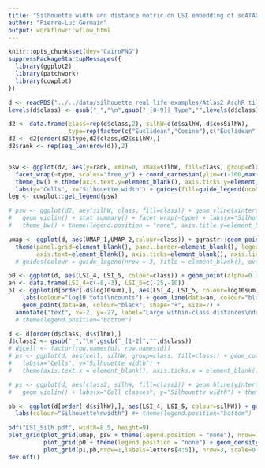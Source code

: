 ```yaml
---
title: "Silhouette width and distance metric on LSI embedding of scATAC"
author: "Pierre-Luc Germain"
output: workflowr::wflow_html
---
```


```r
knitr::opts_chunk$set(dev="CairoPNG")
suppressPackageStartupMessages({
  library(ggplot2)
  library(patchwork)
  library(cowplot)
})
```

```r
d <- readRDS("../../data/silhouette_real_life_examples/Atlas2_ArchR_tiles_ndim15_LSI.rds")
levels(d$class) <- gsub("_","\n",gsub("_[0-9]|_Type","",levels(d$class)))
```

```r
d2 <- data.frame(class=rep(d$class,2), silhW=c(d$silhW, d$cosSilhW), 
                 type=rep(factor(c("Euclidean","Cosine"),c("Euclidean","Cosine")), each=nrow(d)))
d2 <- d2[order(d2$type,d2$class,d2$silhW),]
d2$rank <- rep(seq_len(nrow(d)),2)


psw <- ggplot(d2, aes(y=rank, xmin=0, xmax=silhW, fill=class, group=class)) + geom_ribbon() + 
  facet_wrap(~type, scales="free_y") + coord_cartesian(ylim=c(-100,max(d2$rank)+100), expand=FALSE) +
  theme_bw() + theme(axis.text.y=element_blank(), axis.ticks.y=element_blank()) +
  labs(y="Cells", x="Silhouette width") + guides(fill=guide_legend(ncol=2))
leg <- cowplot::get_legend(psw)

# psw <- ggplot(d2, aes(silhW, class, fill=class)) + geom_vline(xintercept=0) + 
#   geom_violin() + stat_summary() + facet_wrap(~type) + labs(x="Silhouette widths") +
#   theme_bw() + theme(legend.position = "none", axis.title.y=element_blank())

umap <- ggplot(d, aes(UMAP_1,UMAP_2,colour=class)) + ggrastr::geom_point_rast(size=0.3) + theme_bw() + 
  theme(panel.grid=element_blank(), panel.border=element_blank(), legend.position = "none",
        axis.text=element_blank(), axis.ticks=element_blank(), axis.line=element_line())
  # guides(colour = guide_legend(nrow = 3, title = element_blank(), override.aes = list(size=4)))
```


```r
p0 <- ggplot(d, aes(LSI_4, LSI_5, colour=class)) + geom_point(alpha=0.3, size=0.3) + theme_bw()
an <- data.frame(LSI_4=c(-8,-3), LSI_5=c(-25,-10))
p1 <- ggplot(d[order(-d$log10sum),], aes(LSI_4, LSI_5, colour=log10sum)) + geom_point() + theme_bw() + scale_colour_viridis_c() +
    labs(colour="log10 total\ncounts") + geom_line(data=an, colour="black", linetype="dashed") +
    geom_point(data=an, colour="black", shape="+", size=7) +
  annotate("text", x=-2, y=-27, label="Large within-class distances\ndue to library size differences", hjust=0, size=3)
  # theme(legend.position="bottom")

d <- d[order(d$class, d$silhW),]
d$class2 <- gsub("_","\n",gsub("_[1-2]","",d$class))
# d$cell <- factor(row.names(d), row.names(d))
# ps <- ggplot(d, aes(cell, silhW, group=class, fill=class)) + geom_col(position="dodge") + 
#   labs(x="Cells", y="Silhouette width") + 
#   theme(axis.text.x = element_blank(), axis.ticks.x = element_blank())

# ps <- ggplot(d, aes(class2, silhW, fill=class2)) + geom_hline(yintercept=0, linetype="dashed") +
#   geom_violin() + labs(x="Cell classes", y="Silhouette width") + theme_bw() + theme(legend.position="none")

pb <- ggplot(d[order(-d$silhW),], aes(LSI_4, LSI_5, colour=silhW)) + geom_point() + theme_bw() + scale_color_gradient2(breaks=c(-0.5,0,0.5)) + 
  labs(colour="Silhouette\nwidth") #+ theme(legend.position="bottom")
```


```r
pdf("LSI_Silh.pdf", width=8.5, height=9)
plot_grid(plot_grid(umap, psw + theme(legend.position = "none"), nrow=1, labels="auto", rel_widths=c(2,3)),
          plot_grid(p0 + theme(legend.position = "none") + geom_density2d(color="black", size=0.2), leg, labels=c("c",NA), rel_widths = c(5,2)),
          plot_grid(p1,pb,nrow=1,labels=letters[4:5]), nrow=3, scale=0.95, rel_heights = c(4,3,3))
dev.off()
```


